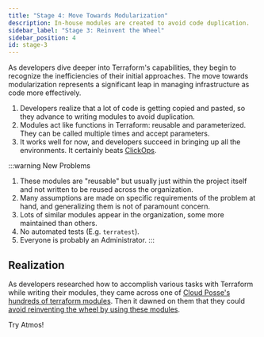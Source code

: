 ```yaml
---
title: "Stage 4: Move Towards Modularization"
description: In-house modules are created to avoid code duplication.
sidebar_label: "Stage 3: Reinvent the Wheel"
sidebar_position: 4
id: stage-3
---
```


<Intro>
As developers dive deeper into Terraform's capabilities, they begin to recognize the inefficiencies of their initial approaches. 
The move towards modularization represents a significant leap in managing infrastructure as code more effectively.
</Intro>

1. Developers realize that a lot of code is getting copied and pasted, so they advance to writing modules to avoid duplication.
2. Modules act like functions in Terraform: reusable and parameterized. They can be called multiple times and accept parameters.
3. It works well for now, and developers succeed in bringing up all the environments. It certainly beats [ClickOps](/introduction/why-atmos/stage-0).

:::warning New Problems
1. These modules are "reusable" but usually just within the project itself and not written to be reused across the organization.
2. Many assumptions are made on specific requirements of the problem at hand, and generalizing them is not of paramount concern.
3. Lots of similar modules appear in the organization, some more maintained than others.
4. No automated tests (E.g. `terratest`).
5. Everyone is probably an Administrator.
:::

## Realization

As developers researched how to accomplish various tasks with Terraform while writing their modules, they came across one
of [Cloud Posse's hundreds of terraform modules](https://github.com/cloudposse). Then it dawned on them that they could 
[avoid reinventing the wheel by using these modules](/introduction/why-atmos/stage-4). 

<Link
    to="/introduction/why-atmos/nirvana"
    className="button button--lg button--primary">
    Try Atmos!
</Link>
